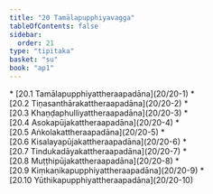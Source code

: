 ```yaml
---
title: "20 Tamālapupphiyavagga"
tableOfContents: false
sidebar:
  order: 21
type: "tipitaka"
basket: "su"
book: "ap1"
---
```



<DynamicBreadcrumb />



<TableOfContents book="ap1" section="20">
* [20.1 Tamālapupphiyattheraapadāna](20/20-1)
* [20.2 Tiṇasanthārakattheraapadāna](20/20-2)
* [20.3 Khaṇḍaphulliyattheraapadāna](20/20-3)
* [20.4 Asokapūjakattheraapadāna](20/20-4)
* [20.5 Aṅkolakattheraapadāna](20/20-5)
* [20.6 Kisalayapūjakattheraapadāna](20/20-6)
* [20.7 Tindukadāyakattheraapadāna](20/20-7)
* [20.8 Muṭṭhipūjakattheraapadāna](20/20-8)
* [20.9 Kiṃkaṇikapupphiyattheraapadāna](20/20-9)
* [20.10 Yūthikapupphiyattheraapadāna](20/20-10)
</TableOfContents>